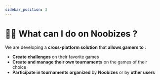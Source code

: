 ```yaml
---
sidebar_position: 3
---
```



# 🙋‍♂️ What can I do on Noobizes ?

We are developing a **cross-platform solution** that **allows gamers to** :

- **Create challenges** on their favorite games
- **Create and manage their own tournaments** on the games of their choice
- **Participate in tournaments organized** by **Noobizes** or by **other users**

<br />

<DocCardList />

